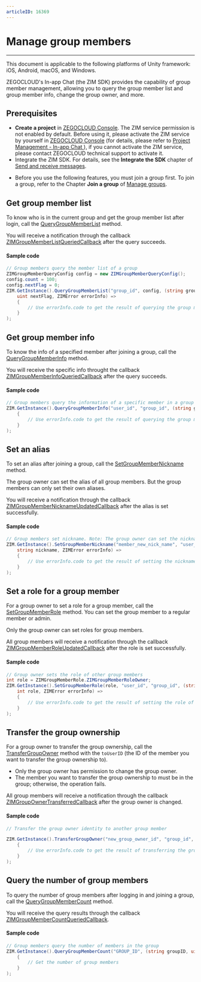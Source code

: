 ```yaml
---
articleID: 16369
---
```



# Manage group members

- - -

<Note title="Note">

This document is applicable to the following platforms of Unity framework: iOS, Android, macOS, and Windows.
</Note>


ZEGOCLOUD's In-app Chat (the ZIM SDK) provides the capability of group member management, allowing you to query the group member list and group member info, change the group owner, and more.


## Prerequisites 


- **Create a project** in [ZEGOCLOUD Console](https://console.zegocloud.com). The ZIM service permission is not enabled by default. Before using it, please activate the ZIM service by yourself in [ZEGOCLOUD Console](https://console.zegocloud.com) (for details, please refer to [Project Management - In-app Chat ](#15174)), if you cannot activate the ZIM service, please contact ZEGOCLOUD technical support to activate it.
- Integrate the ZIM SDK. For details, see the **Integrate the SDK** chapter of [Send and receive messages](!Implementation_of_sending_and_receiving).



<Warning title="Warning">

- Before you use the following features, you must join a group first. To join a group, refer to the Chapter **Join a group** of [Manage groups](!GroupManagement).
</Warning>



## Get group member list


To know who is in the current group and get the group member list after login, call the [QueryGroupMemberList](@QueryGroupMemberList) method. 

You will receive a notification through the callback [ZIMGroupMemberListQueriedCallback](@ZIMGroupMemberListQueriedCallback) after the query succeeds. 

#### Sample code

```c#
// Group members query the member list of a group
ZIMGroupMemberQueryConfig config = new ZIMGroupMemberQueryConfig();
config.count = 100;
config.nextFlag = 0;
ZIM.GetInstance().QueryGroupMemberList("group_id", config, (string groupID, List<ZIMGroupMemberInfo> userList,
    uint nextFlag, ZIMError errorInfo) =>
    {
        // Use errorInfo.code to get the result of querying the group member list     
    }
);
```


## Get group member info

To know the info of a specified member after joining a group, call the [QueryGroupMemberInfo](@QueryGroupMemberInfo) method.

You will receive the specific info throught the callback [ZIMGroupMemberInfoQueriedCallback](@ZIMGroupMemberInfoQueriedCallback) after the query succeeds.


#### Sample code

```c#
// Group members query the information of a specific member in a group
ZIM.GetInstance().QueryGroupMemberInfo("user_id", "group_id", (string groupID, ZIMGroupMemberInfo userInfo, ZIMError errorInfo) =>
    {
        // Use errorInfo.code to get the result of querying the group member information     
    }
);
```



## Set an alias


To set an alias after joining a group, call the [SetGroupMemberNickname](@SetGroupMemberNickname) method.

<Warning title="Warning">

The group owner can set the alias of all group members. But the group members can only set their own aliases.
</Warning>


You will receive a notification through the callback [ZIMGroupMemberNicknameUpdatedCallback](@ZIMGroupMemberNicknameUpdatedCallback) after the alias is set successfully. 


#### Sample code

```c#
// Group members set nickname. Note: The group owner can set the nickname for themselves and other members in the group; other group members can only set their own nickname in the group.
ZIM.GetInstance().SetGroupMemberNickname("member_new_nick_name", "user_id", "group_id", (string groupID, string forUserID,
    string nickname, ZIMError errorInfo) =>
    {
        // Use errorInfo.code to get the result of setting the nickname
    }
);
```

## Set a role for a group member


For a group owner to set a role for a group member, call the [SetGroupMemberRole](@SetGroupMemberRole) method. You can set the group member to a regular member or admin.

<Warning title="Warning">

Only the group owner can set roles for group members.
</Warning>


All group members will receive a notification through the callback [ZIMGroupMemberRoleUpdatedCallback](@ZIMGroupMemberRoleUpdatedCallback) after the role is set successfully.

#### Sample code

```c#
// Group owner sets the role of other group members
int role = ZIMGroupMemberRole.ZIMGroupMemberRoleOwner;
ZIM.GetInstance().SetGroupMemberRole(role, "user_id", "group_id", (string groupID, string forUserID,
    int role, ZIMError errorInfo) =>
    {
        // Use errorInfo.code to get the result of setting the role of the group member
    }
);
```


## Transfer the group ownership


For a group owner to transfer the group ownership, call the [TransferGroupOwner](@TransferGroupOwner) method with the `toUserID` (the ID of the member you want to transfer the group ownership to).

<Warning title="Warning">

- Only the group owner has permission to change the group owner.
- The member you want to transfer the group ownership to must be in the group; otherwise, the operation fails.
</Warning>

All group members will receive a notification through the callback [ZIMGroupOwnerTransferredCallback](@ZIMGroupOwnerTransferredCallback) after the group owner is changed. 


#### Sample code

```c#
// Transfer the group owner identity to another group member

ZIM.GetInstance().TransferGroupOwner("new_group_owner_id", "group_id", (string groupID, string toUserID, ZIMError errorInfo) =>
    {
        // Use errorInfo.code to get the result of transferring the group owner identity
    }
);
```

## Query the number of group members


To query the number of group members after logging in and joining a group, call the [QueryGroupMemberCount](@QueryGroupMemberCount) method.

You will receive the query results through the callback [ZIMGroupMemberCountQueriedCallback](@ZIMGroupMemberCountQueriedCallback).


#### Sample code

```c#
// Group members query the number of members in the group
ZIM.GetInstance().QueryGroupMemberCount("GROUP_ID", (string groupID, uint count, ZIMError errorInfo) =>
    {
        // Get the number of group members
    }
);
```
